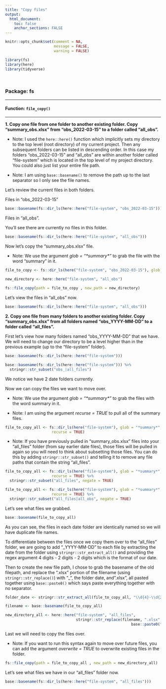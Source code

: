 ```yaml
---
title: "Copy files"
output: 
  html_document:
    toc: false
    anchor_sections: FALSE
---
```


```r
knitr::opts_chunk$set(comment = NA,
                      message = FALSE,
                      warning = FALSE)

library(fs)
library(here)
library(tidyverse)
```

<br>

### Package: fs

---

#### Function: `file_copy()`

---

**1\. Copy one file from one folder to another existing folder. Copy "summary_obs.xlsx" from "obs_2022-03-15" to a folder called "all_obs".**

* Note: I used the `here::here()` function which implicitly sets my directory to the top level (root directory) of my current project. Then any subsequent folders can be listed in descending order. In this case my folders "obs_2022-03-15" and "all_obs" are within another folder called "file-system" which is located in the top level of my project directory. You could also just list your entire file path.

* Note: I am using `base::basename()` to remove the path up to the last separator so I only see the file names.

Let's review the current files in both folders. 

Files in "obs_2022-03-15"

```r

base::basename(fs::dir_ls(here::here("file-system", "obs_2022-03-15")))

```

Files in "all_obs". 

You'll see there are currently no files in this folder.

```r

base::basename(fs::dir_ls(here::here("file-system", "all_obs")))

```


Now let's copy the "summary_obs.xlsx" file. 

* Note: We use the argument *glob = "\*summary\*"* to grab the file with the word "summary" in it.

```r

file_to_copy <- fs::dir_ls(here("file-system", "obs_2022-03-15"), glob = "*summary*")

new_directory <- here::here("file-system", "all_obs")
    
fs::file_copy(path = file_to_copy , new_path = new_directory)

```

Let's view the files in "all_obs" now.

```r

base::basename(fs::dir_ls(here::here("file-system", "all_obs")))

```



**2\. Copy one file from many folders to another existing folder. Copy "summary_obs.xlsx" from all folders named "obs_YYYY-MM-DD" to a folder called "all_files".**

First let's view how many folders named "obs_YYYY-MM-DD" that we have. We will need to change our directory to be a level higher than in the previous example (up to the "file-system" folder). 

```r

base::basename(fs::dir_ls(here::here("file-system")))

```

```r

base::basename(fs::dir_ls(here::here("file-system"))) %>%
  stringr::str_subset("obs_|all_files") 

```


We notice we have 2 date folders currently. 

Now we can copy the files we want to move over.

* Note: We use the argument *glob = "\*summary\*"* to grab the files with the word summary in it.

* Note: I am using the argument *recurse = TRUE* to pull all of the summary files.

```r

file_to_copy_all <- fs::dir_ls(here("file-system"), glob = "*summary*",
                     recurse = TRUE)
```

* Note: If you have previously pulled in "summary_obs.xlsx" files into your "all_files" folder (from say earlier date files), those files will be pulled in again so you will need to think about subsetting those files. You can do this by adding `stringr::str_subset()` and telling it to remove any file paths that contain the string "all_files".

```r

file_to_copy_all <- fs::dir_ls(here("file-system"), glob = "*summary*",
                     recurse = TRUE) %>%
  stringr::str_subset("all_files", negate = TRUE)

```

```r

file_to_copy_all <- fs::dir_ls(here("file-system"), glob = "*summary*",
                     recurse = TRUE) %>%
  stringr::str_subset("all_files|all_obs", negate = TRUE)

```


Let's see what files we grabbed.

```r

base::basename(file_to_copy_all)

```


As you can see, the files in each date folder are identically named so we will have duplicate file names. 

To differentiate between the files once we copy them over to the "all_files" folder, we are going to add "_YYYY-MM-DD" to each file by extracting the date from the folder using `stringr::str_extract_all()` and providing the regex argument 4 digits - 2 digits - 2 digits which is the format of our date.

Then to create the new file path, I chose to grab the basename of the old filepath, and replace the ".xlsx" portion of the filename (using `stringr::str_replace()`) with "_", the folder date, and ".xlsx", all pasted together using `base::paste0()` which says paste everything together with no separator. 


```r

folder_date <- stringr::str_extract_all(file_to_copy_all, "\\d{4}-\\d{2}-\\d{2}")

filename <- base::basename(file_to_copy_all)

new_directory_all <- here::here("file-system", "all_files", 
                                stringr::str_replace(filename, ".xlsx", 
                                                         base::paste0("_", folder_date, ".xlsx")))


```


Last we will need to copy the files over.

* Note: If you want to run this syntax again to move over future files, you can add the argument *overwrite = TRUE* to overwrite existing files in the folder.

```r

fs::file_copy(path = file_to_copy_all , new_path = new_directory_all)

```


Let's see what files we have in our "all_files" folder now.

```r

base::basename(fs::dir_ls(here::here("file-system", "all_files")))

```

